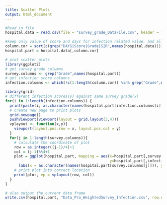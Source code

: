 ```yaml
---
title: Scatter Plots
output: html_document
---
```


```r
#Read in file
hospital.data = read.csv(file = "survey_grade_DataFile.csv", header = T) # reade file

#keep only value of score and days for infection related value, and all survey file for correction
column.cor = sort(c(grep("DAYS|Score|Grade|SIR",names(hospital.data))))
hospital.part = hospital.data[,column.cor]

# plot scatter plots
library(ggplot2)
# get survey grade columns
survey.columns <- grep("Grade",names(hospital.part))
# get infection score columns
infection.columns <- which(!c(1:length(column.cor)) %in% grep("Grade",names(hospital.part)))

library(grid)
# different infection scores(y) against same survey grade(x)
for(i in 1:length(infection.columns)) {
  print(paste(i, as.character(names(hospital.part[infection.columns[i]]))))
  # create new page to print plots
  grid.newpage()
  pushViewport(viewport(layout = grid.layout(3,4)))
  vplayout <- function(x,y){
    viewport(layout.pos.row = x, layout.pos.col = y)
  }
  for(j in 1:length(survey.columns)){
    # calculate the coordinate of plot 
    row = as.integer((j-1)/4)+1
    col = (j-1)%%4+1
    plot = ggplot(hospital.part, mapping = aes(x=hospital.part[,survey.columns[j]], 
                                               y=hospital.part[,infection.columns[i]])) + 
      labs(x = as.character(names(hospital.part[survey.columns[j]])), y = as.character(names(hospital.part[infection.columns[i]]))) + geom_point() + coord_cartesian(xlim = c(-1.1, 1.1))
    # print plot into correct location
    print(plot, vp = vplayout(row, col))
  }
}

# also output the current data frame
write.csv(hospital.part, "Data_Pro_WeightedSurvey_Infection.csv", row.names = F)
```
